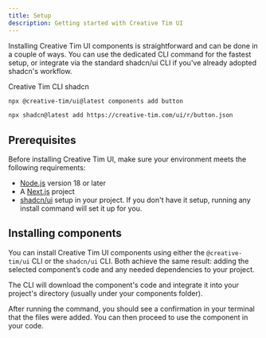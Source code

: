 ```yaml
---
title: Setup
description: Getting started with Creative Tim UI
---
```


Installing Creative Tim UI components is straightforward and can be done in a couple of ways. You can use the dedicated CLI command for the fastest setup, or integrate via the standard shadcn/ui CLI if you've already adopted shadcn's workflow.

<Tabs defaultValue="creative-tim">

<TabsList>
  <TabsTrigger value="creative-tim">Creative Tim CLI</TabsTrigger>
  <TabsTrigger value="shadcn">shadcn</TabsTrigger>
</TabsList>

<TabsContent value="creative-tim">

```bash
npx @creative-tim/ui@latest components add button
```

</TabsContent>

<TabsContent value="shadcn">

```bash
npx shadcn@latest add https://creative-tim.com/ui/r/button.json
```

</TabsContent>

</Tabs>

## Prerequisites

Before installing Creative Tim UI, make sure your environment meets the following requirements:

- [Node.js](https://nodejs.org/) version 18 or later
- A [Next.js](https://nextjs.org/) project
- [shadcn/ui](https://ui.shadcn.com/) setup in your project. If you don't have it setup, running any install command will set it up for you.

## Installing components

You can install Creative Tim UI components using either the `@creative-tim/ui` CLI or the `shadcn/ui` CLI. Both achieve the same result: adding the selected component’s code and any needed dependencies to your project.

The CLI will download the component's code and integrate it into your project's directory (usually under your components folder).

After running the command, you should see a confirmation in your terminal that the files were added. You can then proceed to use the component in your code.
